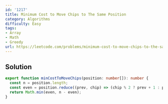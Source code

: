 ```yaml
---
id: '1217'
title: Minimum Cost to Move Chips to The Same Position
category: Algorithms
difficulty: Easy
tags:
- Array
- Math
- Greedy
url: https://leetcode.com/problems/minimum-cost-to-move-chips-to-the-same-position
---
```


## Solution

```typescript filename="solution.ts" copy
export function minCostToMoveChips(position: number[]): number {
  const n = position.length;
  const even = position.reduce((prev, chip) => (chip % 2 ? prev + 1 : prev), 0);
  return Math.min(even, n - even);
}
```

